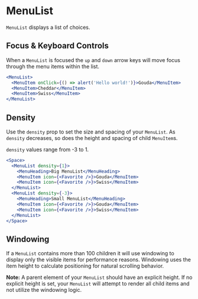 
<Meta component={MenuList} title="Docs/Components/Overlays/Menu/MenuList" />

# MenuList

`MenuList` displays a list of choices.

## Focus & Keyboard Controls

When a `MenuList` is focused the `up` and `down` arrow keys will move focus through the menu items within the list.

```jsx
<MenuList>
  <MenuItem onClick={() => alert('Hello world!')}>Gouda</MenuItem>
  <MenuItem>Cheddar</MenuItem>
  <MenuItem>Swiss</MenuItem>
</MenuList>
```

## Density

Use the `density` prop to set the size and spacing of your `MenuList`. As `density` decreases, so does the height and spacing of child `MenuItem`s.

`density` values range from -3 to 1.

```jsx
<Space>
  <MenuList density={1}>
    <MenuHeading>Big MenuList</MenuHeading>
    <MenuItem icon={<Favorite />}>Gouda</MenuItem>
    <MenuItem icon={<Favorite />}>Swiss</MenuItem>
  </MenuList>
  <MenuList density={-3}>
    <MenuHeading>Small MenuList</MenuHeading>
    <MenuItem icon={<Favorite />}>Gouda</MenuItem>
    <MenuItem icon={<Favorite />}>Swiss</MenuItem>
  </MenuList>
</Space>
```

## Windowing

If a `MenuList` contains more than 100 children it will use windowing to display
only the visible items for performance reasons. Windowing uses the item height to calculate
positioning for natural scrolling behavior.

**Note:** A parent element of your `MenuList` should have an explicit height. If no explicit height is set, your `MenuList` will attempt to render all child items and not utilize the windowing logic.